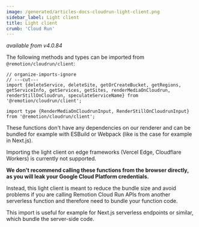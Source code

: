 ```yaml
---
image: /generated/articles-docs-cloudrun-light-client.png
sidebar_label: Light client
title: Light client
crumb: 'Cloud Run'
---
```


_available from v4.0.84_

The following methods and types can be imported from `@remotion/cloudrun/client`:

```tsx twoslash
// organize-imports-ignore
// ---cut---
import {deleteService, deleteSite, getOrCreateBucket, getRegions, getServiceInfo, getServices, getSites, renderMediaOnCloudrun, renderStillOnCloudrun, speculateServiceName} from '@remotion/cloudrun/client';

import type {RenderMediaOnCloudrunInput, RenderStillOnCloudrunInput} from '@remotion/cloudrun/client';
```

These functions don't have any dependencies on our renderer and can be bundled for example with ESBuild or Webpack (like is the case for example in Next.js).

Importing the light client on edge frameworks (Vercel Edge, Cloudflare Workers) is currently not supported.

**We don't recommend calling these functions from the browser directly, as you will leak your Google Cloud Platform credentials.**

Instead, this light client is meant to reduce the bundle size and avoid problems if you are calling Remotion Cloud Run APIs from another serverless function and therefore need to bundle your function code.

This import is useful for example for Next.js serverless endpoints or similar, which bundle the server-side code.
